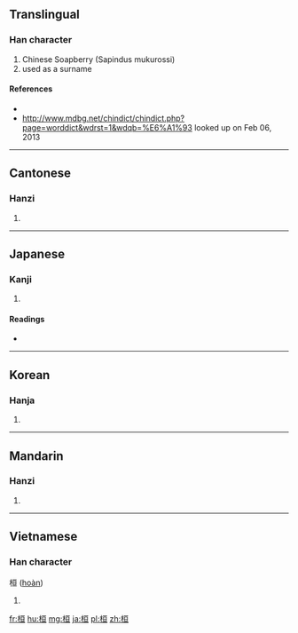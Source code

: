 ==Translingual==

===Han character===
{{Han char|rn=75|rad=木|as=06|sn=10|four=4191<sub>6</sub>|canj=木一日一 (DMAM)}}

# Chinese Soapberry (Sapindus mukurossi)
# used as a surname

====References====
* {{Han ref|kx=0526.050|dkj=14774|dj=0915.020|hdz=21195.060|uh=6853|ud=26707|bh=AED9|bd=44761}}
* http://www.mdbg.net/chindict/chindict.php?page=worddict&wdrst=1&wdqb=%E6%A1%93 looked up on Feb 06, 2013
----

==Cantonese==

===Hanzi===
{{yue-hanzi|jyut=|y=wun4}}

# {{defn|lang=yue|sort=木06}}

----

==Japanese==

===Kanji===
{{ja-kanji|grade=|rs=木06}}

# {{defn|lang=ja|sort=木06}}

====Readings====
* {{ja-readings|on=[[かん]] (kan), [[がん]] (gan)|kun=[[たけしい]] (takeshii), [[めぐる]] (meguru), [[うれえる]] (ureeru)}}

----

==Korean==

===Hanja===
{{ko-hanja|hangeul=환|eumhun=|rv=hwan|mr=hwan|y=hwan}}

# {{defn|lang=ko|sort=木06}}

----

==Mandarin==

===Hanzi===
{{cmn-hanzi|pin=[[huán]] ([[huan2]])|wg=huan<sup>2</sup>}}

# {{defn|lang=cmn|sort=木06}}

----

==Vietnamese==

===Han character===
桓 ([[hoàn]])

# {{defn|lang=vi}}

[[fr:桓]]
[[hu:桓]]
[[mg:桓]]
[[ja:桓]]
[[pl:桓]]
[[zh:桓]]